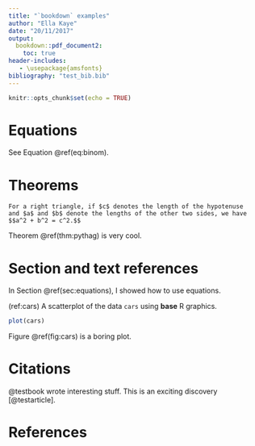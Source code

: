```yaml
---
title: "`bookdown` examples"
author: "Ella Kaye"
date: "20/11/2017"
output: 
  bookdown::pdf_document2:
    toc: true
header-includes:
   - \usepackage{amsfonts}
bibliography: "test_bib.bib"
---
```


```r
knitr::opts_chunk$set(echo = TRUE)
```

# Equations  {#sec:equations}

\begin{equation} 
  \mathbb{P}(X = k) = \binom{n}{k} p^k\left(1-p\right)^{n-k}
  (\#eq:binom)
\end{equation}

See Equation \@ref(eq:binom).

# Theorems

```theorem
For a right triangle, if $c$ denotes the length of the hypotenuse
and $a$ and $b$ denote the lengths of the other two sides, we have
$$a^2 + b^2 = c^2.$$
```

Theorem \@ref(thm:pythag) is very cool.

# Section and text references

In Section \@ref(sec:equations), I showed how to use equations.

(ref:cars) A scatterplot of the data `cars` using **base** R graphics.

```r
plot(cars)
```

Figure \@ref(fig:cars) is a boring plot.

# Citations
@testbook wrote interesting stuff. This is an exciting discovery [@testarticle].

# References